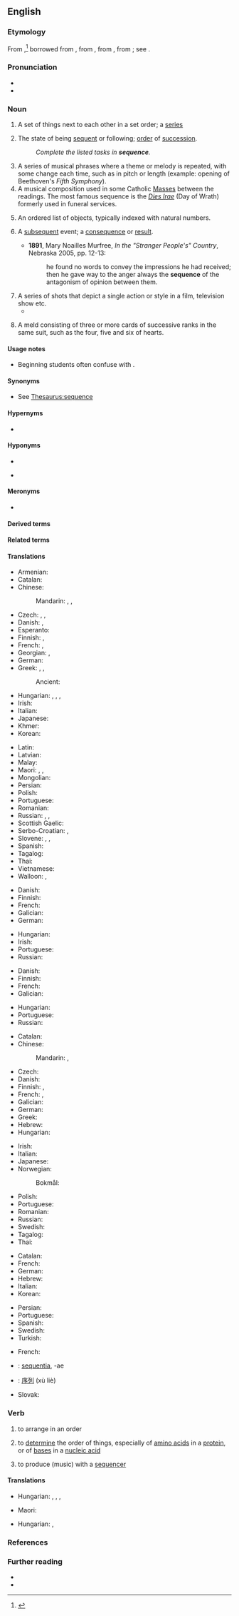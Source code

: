 {{also|séquence|séquencé}}
==English==
{{wikipedia}}

===Etymology===
{{PIE root|en|sekʷ|id=follow}}
From {{inh|en|enm|sequence}},<ref>{{R:Etymonline}}</ref> borrowed from {{bor|en|fr|sequence||a sequence of cards, answering verses}}, from {{der|en|LL.|sequentia||a following}}, from {{der|en|la|sequens||following}}, from {{m|la|sequi||to follow}}; see {{m|en|sequent}}.

===Pronunciation===
* {{IPA|en|/ˈsiːkwəns/}}
* {{audio|en|en-us-sequence.ogg|Audio (US)}}

===Noun===
{{en-noun|~}}

# A set of things next to each other in a set order; a [[series]]
# {{lb|en|uncountable}} The state of being [[sequent]] or following; [[order]] of [[succession]].
#: ''Complete the listed tasks in '''sequence'''.''
# A series of musical phrases where a theme or melody is repeated, with some change each time, such as in pitch or length (example: opening of Beethoven's ''Fifth Symphony'').
# A musical composition used in some Catholic [[Mass]]es between the readings. The most famous sequence is the ''[[Dies Irae]]'' (Day of Wrath) formerly used in funeral services.
# {{lb|en|mathematics}} An ordered list of objects, typically indexed with natural numbers.
# {{lb|en|now|_|rare}} A [[subsequent]] event; a [[consequence]] or [[result]].
#* '''1891''', Mary Noailles Murfree, ''In the "Stranger People's" Country'', Nebraska 2005, pp. 12-13:
#*: he found no words to convey the impressions he had received; then he gave way to the anger always the '''sequence''' of the antagonism of opinion between them.
# A series of shots that depict a single action or style in a film, television show etc.
#* {{quote-journal
|en
|date=April 26, 2012
|author=Tasha Robinson
|title=Film: Reviews: The Pirates! Band Of Misfits :
|work=The Onion AV Club
|url=http://www.avclub.com/articles/the-pirates-band-of-misfits,73064/
|page=
|passage=What follows is a bunch of nonstop goofery involving chase '''sequences''', dream '''sequences''', fast-changing costumes and an improbable beard, a little musical help from Flight Of The Conchords, and ultimately a very physical confrontation with a surprisingly spry Victoria.}}
# {{lb|en|card games}} A meld consisting of three or more cards of successive ranks in the same suit, such as the four, five and six of hearts.

====Usage notes====
* {{sense|mathematics}} Beginning students often confuse {{m|en||sequence}} with {{m|en|series}}.

====Synonyms====
* {{sense|a set of things next to each other in a set order}} See [[Thesaurus:sequence]]

====Hypernyms====
* {{sense|mathematics}} {{l|en|function}}

====Hyponyms====
* {{l|en|presequence}} <!--noun-->
* {{sense|computing}} {{l|en|escape sequence}}

====Meronyms====
* {{sense|mathematics}} {{l|en|term}}

====Derived terms====
{{der3
|en|main-sequence
|sequenceless
|sequencer
}}

====Related terms====
{{rootsee|en|sekʷ}}

====Translations====
{{trans-top|set of things in a set order}}
* Armenian: {{t+|hy|հաջորդականություն}}
* Catalan: {{t+|ca|seqüència|f}}
* Chinese:
*: Mandarin: {{t+|cmn|序列|tr=xùliè|sc=Hani}}, {{t+|cmn|順序}}, {{t+|cmn|顺序|tr=shùnxù}}
* Czech: {{t+|cs|řada|f}}, {{t+|cs|sled|m}}, {{t|cs|sekvence|f}}
* Danish: {{t|da|rækkefølge|c}}, {{t|da|sekvens|c}}
* Esperanto: {{t-needed|eo}}
* Finnish: {{t+|fi|sarja}}, {{t+|fi|sekvenssi}}
* French: {{t+|fr|suite|f}}, {{t+|fr|séquence|f}}
* Georgian: {{t|ka|რიგი}}, {{t|ka|მიმდევრობა}}
* German: {{t+|de|Reihenfolge|f}}
* Greek: {{t+|el|ακολουθία|f}}, {{t+|el|σειρά|f}}, {{t+|el|αλληλουχία|f}}
*: Ancient: {{t|grc|συνέχεια|f}}
* Hungarian: {{t+|hu|sorozat}}, {{t+|hu|szekvencia}}, {{t+|hu|sor}}, {{t+|hu|sorrend}}
* Irish: {{t|ga|seicheamh|m}}
* Italian: {{t+|it|sequenza|f}}
* Japanese: {{t+|ja|順序|tr=じゅんじょ, junjo|sc=Jpan}}
* Khmer: {{t-needed|km}}
* Korean: {{t+|ko|순서}}
{{trans-mid}}
* Latin: {{t|la|seriēs|f}}
* Latvian: {{t|lv|secība|f}}
* Malay: {{t|ms|turutan}}
* Maori: {{t|mi|raupapa}}, {{t|mi|hātepe}}, {{t|mi|raupapatanga}}
* Mongolian: {{t-needed|mn}}
* Persian: {{t+|fa|توالی|tr=tavâli}}
* Polish: {{t+|pl|kolejność|f}}
* Portuguese: {{t+|pt|sequência|f}}
* Romanian: {{t+|ro|secvență|f}}
* Russian: {{t+|ru|после́довательность|f}}, {{t+|ru|ряд|m}}, {{t+|ru|очерёдность|f}}
* Scottish Gaelic: {{t|gd|leanmhainn|m}}
* Serbo-Croatian: {{t+|sh|niz}}, {{t+|sh|redosled}}
* Slovene: {{t|sl|zaporedje|n}}, {{t|sl|sekvenca|f}}, {{t|sl|niz|m}}
* Spanish: {{t+|es|secuencia|f}}
* Tagalog: {{t+|tl|datig}}
* Thai: {{t+|th|ลำดับ}}
* Vietnamese: {{t-needed|vi}}
* Walloon: {{t+|wa|etchinnmint|m}}, {{t+|wa|shûte}}
{{trans-bottom}}

{{trans-top|series of musical phrases where a theme or melody is repeated}}
* Danish: {{t|da|tonerække|c}}
* Finnish: {{t+|fi|sekvenssi}}
* French: {{t+|fr|séquence|f}}
* Galician: {{t|gl|secuencia|f}}
* German: {{t+|de|Sequenz|f}}
{{trans-mid}}
* Hungarian: {{t+|hu|szekvencia}}
* Irish: {{t|ga|seicheamh|m}}
* Portuguese: {{t+|pt|sequência|f}}
* Russian: {{t+|ru|секве́нция|f}}
{{trans-bottom}}

{{trans-top|poetic, music composition used in some Catholic Masses between the readings}}
* Danish: {{t|da|sekvens|c}}
* Finnish: {{t+|fi|sekvenssi}}
* French: {{t+|fr|séquence|f}}
* Galician: {{t|gl|secuencia|f}}
{{trans-mid}}
* Hungarian: {{t+|hu|szekvencia}}
* Portuguese: {{t+|pt|sequência|f}}
* Russian: {{t+|ru|секве́нция|f}}
{{trans-bottom}}

{{trans-top|in mathematics, an ordered list of objects}}
* Catalan: {{t+|ca|seqüència|f}}
* Chinese:
*: Mandarin: {{t+|cmn|數列|sc=Hani}}, {{t+|cmn|数列|tr=shùliè|sc=Hani}}
* Czech: {{t|cs|posloupnost|f}}
* Danish: {{t|da|følge|c}}
* Finnish: {{t+|fi|lukujono}}, {{t+|fi|jono}}
* French: {{t+|fr|suite|f}}, {{t+|fr|séquence|f}}
* Galician: {{t|gl|secuencia|f}}
* German: {{t+|de|Folge|f}}
* Greek: {{t+|el|ακολουθία|f}}
* Hebrew: {{t+|he|סדרה|f|tr=sidrá}}
* Hungarian: {{t+|hu|sorozat}}
{{trans-mid}}
* Irish: {{t|ga|seicheamh|m}}
* Italian: {{t+|it|successione|f}}
* Japanese: {{t+|ja|数列|tr=すうれつ, sūretsu|sc=Jpan}}
* Norwegian:
*: Bokmål: {{t+|nb|følge|m}}
* Polish: {{t+|pl|ciąg|m}}
* Portuguese: {{t+|pt|sequência|f}}
* Romanian: {{t+|ro|șir|n}}
* Russian: {{t+|ru|после́довательность|f}}
* Swedish: {{t+|sv|följd|n}}
* Tagalog: {{t+|tl|datig}}
* Thai: {{t+|th|ลำดับ}}
{{trans-bottom}}

{{trans-top|series of shots that depict a single action or style}}
* Catalan: {{t+|ca|seqüència|f}}
* French: {{t+|fr|séquence}}
* German: {{t+|de|Sequenz}}
* Hebrew: {{t+|he|רצף}}
* Italian: {{t+|it|sequenza|f}}
* Korean: {{t|ko|시퀀스}}
{{trans-mid}}
* Persian: {{t+|fa|سکانس}}
* Portuguese: {{t+|pt|sequência|f}}
* Spanish: {{t+|es|secuencia|f}}
* Swedish: {{t+|sv|sekvens}}
* Turkish: {{t+|tr|sekans}}
{{trans-bottom}}

{{trans-top|meld of three or more cards of successive ranks in the same suit}}
* French: {{t+|fr|suite|f}}
{{trans-mid}}
{{trans-bottom}}

{{checktrans-top}}
* {{ttbc|la}}: [[sequentia]], -ae {{g|f}}
* {{ttbc|cmn}}: [[序列]] (xù liè)
{{trans-mid}}
* Slovak: {{t-check|sk|postupnosť|f}}
{{trans-bottom}}

===Verb===
{{en-verb|sequenc}}

# {{lb|en|transitive}} to arrange in an order
# {{lb|en|transitive|biochemistry}} to [[determine]] the order of things, especially of [[amino acid]]s in a [[protein]], or of [[base]]s in a [[nucleic acid]]
# {{lb|en|transitive}} to produce (music) with a [[sequencer]]

====Translations====
{{trans-top|to arrange in an order}}
* Hungarian: {{t+|hu|sorba állít}}, {{t|hu|sorba rendez}}, {{t|hu|sorba rak}}, {{t|hu|[[sorrend]]be [[állít]]}}
{{trans-mid}}
* Maori: {{t|mi|whakaraupapa}}
{{trans-bottom}}

{{trans-top|to determine the order of amino acids in a protein, or of bases in a nucleic acid}}
{{trans-mid}}
* Hungarian: {{t|hu|szekvenál}}, {{t|hu|[[sorrend]]et [[megállapít]]}}
{{trans-bottom}}

===References===
<references />

===Further reading===
* {{R:Webster 1913}}
* {{R:Century 1911}}